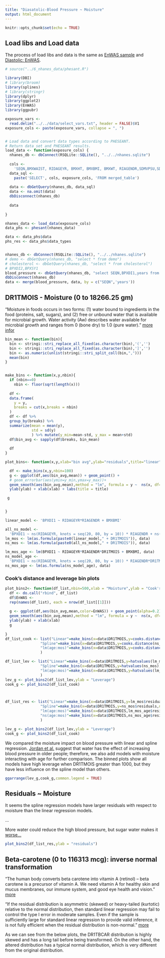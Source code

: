 ```yaml
---
title: "Diasatolic-Blood Pressure ~ Moisture"
output: html_document
---
```


```r
knitr::opts_chunk$set(echo = TRUE)
```


## Load libs and Load data
The process of load libs and data is the same as [EnWAS sample](https://ccb-hms.github.io/Imputation/7_enwas/EnWAS_simple.html) and [Diastolic: EnWAS](https://ccb-hms.github.io/Imputation/7_enwas/blood_pres/blood_pres_diastolic.html).

```r
# source("../6_nhanes_data/phesant.R")

library(DBI)
# library(broom)
library(splines)
# library(stringr)
library(dplyr)
library(ggplot2)
library(EnWAS)
library(ggpubr)

exposure_vars <-
  read.delim("../../data/select_vars.txt", header = FALSE)$V1
exposure_cols <- paste(exposure_vars, collapse = ", ")


# Load data and convert data types according to PHESEANT.
# Return data set and PHESEANT results.
load_data <- function(exposure_cols) {
  nhanes_db <- dbConnect(RSQLite::SQLite(), "../../nhanes.sqlite")
  
  cols <-
    'SEQN,BMXWAIST, RIDAGEYR, BMXHT, BMXBMI, BMXWT, RIAGENDR,SDMVPSU,SDMVSTRA,RIDRETH1, INDFMPIR, years,'
  data_sql <-
    paste('SELECT', cols, exposure_cols, 'FROM merged_table')
  
  data <- dbGetQuery(nhanes_db, data_sql)
  data <- na.omit(data)
  dbDisconnect(nhanes_db)
  
  data
  
}

nhanes_data <- load_data(exposure_cols) 
data_phs <- phesant(nhanes_data)

data <- data_phs$data
phs_res <- data_phs$data_types


nhanes_db <- dbConnect(RSQLite::SQLite(), "../../nhanes.sqlite")
# demo <- dbGetQuery(nhanes_db, "select * from demo")
# cholesterol <- dbGetQuery(nhanes_db, "select * from cholesterol")
# BPXDI2,BPXSY1
blood_pressure <- dbGetQuery(nhanes_db, "select SEQN,BPXDI1,years from blood_pressure where BPXDI1 IS NOT NULL and BPXDI1 <> 0")
dbDisconnect(nhanes_db)
data <- merge(blood_pressure, data, by = c("SEQN",'years'))

```




## DR1TMOIS - Moisture (0 to 18266.25 gm)

"Moisture in foods occurs in two forms: (1) water bound to ingredients in the food (proteins, salt, sugars), and (2) free or unbound water that is available for microbial growth. Water activity (Aw) describes water available for microbial growth and ranges from 0 (bone dry) to 1.0 (pure water)."
[more infor](https://www.clemson.edu/extension/food/canning/canning-tips/39available-moisture.html)

```r

bin_mean <- function(bin){
  bin <- stringi::stri_replace_all_fixed(as.character(bin),'(','')
  bin <- stringi::stri_replace_all_fixed(as.character(bin),']','')
  bin <- as.numeric(unlist(stringi::stri_split_coll(bin,",")))
  mean(bin)
}


make_bins <- function(x,y,nbin){
  if (nbin==0)
    nbin <- floor(sqrt(length(x)))
  
  df <-
  data.frame(
    y = y,
    breaks = cut(x,breaks = nbin)
  )
  df <- df %>% 
  group_by(breaks) %>% 
  summarize(mean = mean(y),
            std = sd(y)
            ) %>% mutate(y_min=mean-std, y_max = mean+std)
  df$bin_avg <- sapply(df$breaks, bin_mean)
  
  df
}

plot_bins<- function(x,y,xlab="bin avg",ylab="residuals",title="linear",nbin=100){

  df <- make_bins(x,y,nbin=100)
  g <- ggplot(df,aes(bin_avg,mean)) + geom_point() +
  # geom_errorbar(aes(ymin=y_min,ymax=y_max))+
  geom_smooth(aes(bin_avg,mean),method = "lm", formula = y ~  ns(x, df=7))+
  ylab(ylab) + xlab(xlab) + labs(title = title)

 g

  
}

linear_model <- 'BPXDI1 ~ RIDAGEYR*RIAGENDR + BMXBMI'

all_ns_model <-
  'BPXDI1 ~ ns(RIDAGEYR, knots = seq(20, 80, by = 10)) * RIAGENDR + ns(BMXBMI,knots = c(seq(15, 45, by = 5),seq(45,65,by=10))) '
lm_mos <- lm(as.formula(paste0(linear_model," + DR1TMOIS")), data)
ns_mos <- lm(as.formula(paste0(all_ns_model," + DR1TMOIS")), data)

lm_mos_age <- lm(BPXDI1 ~ RIDAGEYR*RIAGENDR*DR1TMOIS + BMXBMI, data)
ns_model_age <-
  'BPXDI1 ~ ns(RIDAGEYR, knots = seq(20, 80, by = 10)) * RIAGENDR*DR1TMOIS + ns(BMXBMI,knots = c(seq(15, 45, by = 5),seq(45,65,by=10))) '
ns_mos_age <- lm(as.formula(ns_model_age), data)

```


###  Cook's distance and leverage bin plots

```r

plot_bins2<- function(df_list,nbin=500,xlab = "Moisture",ylab = "Cook's Distance"){
  df <- do.call("rbind", df_list)
  df$EnWAS <-
  rep(names(df_list), each = nrow(df_list[[1]]))
    
  g <- ggplot(df,aes(bin_avg,mean,color=EnWAS)) + geom_point(alpha=0.2) +
  geom_smooth(aes(bin_avg,mean),method = "lm", formula = y ~  ns(x, df=7))+
  ylab(ylab) + xlab(xlab) 
  g
  
}
df_list_cook <- list("Linear"=make_bins(x=data$DR1TMOIS,y=cooks.distance(lm_mos),nbin=500),
                "Spline"=make_bins(x=data$DR1TMOIS,y=cooks.distance(ns_mos),nbin=500),
                "lm(age:mos)"=make_bins(x=data$DR1TMOIS,y=cooks.distance(lm_mos_age),nbin=500)
                )

df_list_lev <- list("Linear"=make_bins(x=data$DR1TMOIS,y=hatvalues(lm_mos),nbin=500),
                "Spline"=make_bins(x=data$DR1TMOIS,y=hatvalues(ns_mos),nbin=500),
                "lm(age:mos)"=make_bins(x=data$DR1TMOIS,y=hatvalues(lm_mos_age),nbin=500)
                )
lev_g <- plot_bins2(df_list_lev,ylab = "Leverage")
cook_g <- plot_bins2(df_list_cook)



df_list_res <- list("Linear"=make_bins(x=data$DR1TMOIS,y=lm_mos$residuals,nbin=200),
                "Spline"=make_bins(x=data$DR1TMOIS,y=ns_mos$residuals,nbin=200),
                "lm(age:mos)"=make_bins(x=data$DR1TMOIS,lm_mos_age$residuals,nbin=200),
                "ns(age:mos)"=make_bins(x=data$DR1TMOIS,ns_mos_age$residuals,nbin=200)
                )

lev_g <- plot_bins2(df_list_lev,ylab = "Leverage")
cook_g <- plot_bins2(df_list_cook)
```

We compared the moisture impact on blood pressure with linear and spline regression.
[Jordan et al.](https://www.ahajournals.org/doi/pdf/10.1161/01.cir.101.5.504) suggest that water has the effect of increasing blood pressure in older
people; therefore, we also add models with moisture interacting with age for further comparison. The binned plots show all models have high leverage when DR1TMOIS greater than 1000, but they have less influence on the spline model than others. 

```r
ggarrange(lev_g,cook_g,common.legend = TRUE)

```

## Residuals ~ Moisture

It seems the spline regression models have larger residuals with respect to moisture than the linear regression models.

...

More water could reduce the high blood pressure, but sugar water makes it [worse...](https://www.medicinenet.com/can_drinking_water_lower_your_blood_pressure/article.htm)

```r
plot_bins2(df_list_res,ylab = "residuals")

```











## Beta-carotene (0 to 116313 mcg): inverse normal transformation

"The human body converts beta carotene into vitamin A (retinol) – beta carotene is a precursor of vitamin A. We need vitamin A for healthy skin and mucus membranes, our immune system, and good eye health and vision." [more](https://www.medicalnewstoday.com/articles/252758#what_is_carotene)


"If the residual distribution is asymmetric (skewed) or heavy-tailed (kurtotic) relative to the normal distribution, then standard linear regression may fail to control the type I error in moderate samples. Even if the sample is sufficiently large for standard linear regression to provide valid inference, it is not fully efficient when the residual distribution is non-normal. "
[more](https://cran.r-project.org/web/packages/RNOmni/vignettes/RNOmni.html)


As we can see from the below plots, the DR1TBCAR distribution is highly skewed and has a long tail before being transformed. On the other hand, the altered distribution has a typical normal distribution, which is very different from the original distribution.




